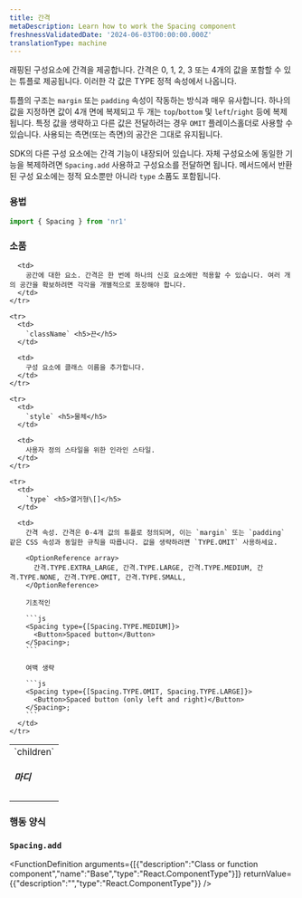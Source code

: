 ```yaml
---
title: 간격
metaDescription: Learn how to work the Spacing component
freshnessValidatedDate: '2024-06-03T00:00:00.000Z'
translationType: machine
---
```


래핑된 구성요소에 간격을 제공합니다. 간격은 0, 1, 2, 3 또는 4개의 값을 포함할 수 있는 튜플로 제공됩니다. 이러한 각 값은 TYPE 정적 속성에서 나옵니다.

튜플의 구조는 `margin` 또는 `padding` 속성이 작동하는 방식과 매우 유사합니다. 하나의 값을 지정하면 값이 4개 면에 복제되고 두 개는 `top`/`bottom` 및 `left`/`right` 등에 복제됩니다. 특정 값을 생략하고 다른 값은 전달하려는 경우 `OMIT` 플레이스홀더로 사용할 수 있습니다. 사용되는 측면(또는 측면)의 공간은 그대로 유지됩니다.

SDK의 다른 구성 요소에는 간격 기능이 내장되어 있습니다. 자체 구성요소에 동일한 기능을 복제하려면 `Spacing.add` 사용하고 구성요소를 전달하면 됩니다. 메서드에서 반환된 구성 요소에는 정적 요소뿐만 아니라 `type` 소품도 포함됩니다.

### 용법

```js
import { Spacing } from 'nr1'
```

### 소품

<table>
  <tbody>
    <tr>
      <td>
        `children` <h5>마디</h5>
      </td>

      <td>
        공간에 대한 요소. 간격은 한 번에 하나의 신호 요소에만 적용할 수 있습니다. 여러 개의 공간을 확보하려면 각각을 개별적으로 포장해야 합니다.
      </td>
    </tr>

    <tr>
      <td>
        `className` <h5>끈</h5>
      </td>

      <td>
        구성 요소에 클래스 이름을 추가합니다.
      </td>
    </tr>

    <tr>
      <td>
        `style` <h5>물체</h5>
      </td>

      <td>
        사용자 정의 스타일을 위한 인라인 스타일.
      </td>
    </tr>

    <tr>
      <td>
        `type` <h5>열거형\[]</h5>
      </td>

      <td>
        간격 속성. 간격은 0-4개 값의 튜플로 정의되며, 이는 `margin` 또는 `padding` 같은 CSS 속성과 동일한 규칙을 따릅니다. 값을 생략하려면 `TYPE.OMIT` 사용하세요.

        <OptionReference array>
          간격.TYPE.EXTRA_LARGE, 간격.TYPE.LARGE, 간격.TYPE.MEDIUM, 간격.TYPE.NONE, 간격.TYPE.OMIT, 간격.TYPE.SMALL,
        </OptionReference>

        기초적인

        ```js
        <Spacing type={[Spacing.TYPE.MEDIUM]}>
          <Button>Spaced button</Button>
        </Spacing>;            
        ```

        여백 생략

        ```js
        <Spacing type={[Spacing.TYPE.OMIT, Spacing.TYPE.LARGE]}>
          <Button>Spaced button (only left and right)</Button>
        </Spacing>; 
        ```
      </td>
    </tr>
  </tbody>
</table>

### 행동 양식

### `Spacing.add`

<FunctionDefinition
  arguments={[{"description":"Class or function component","name":"Base","type":"React.ComponentType"}]}
  returnValue={{"description":"","type":"React.ComponentType"}}
/>